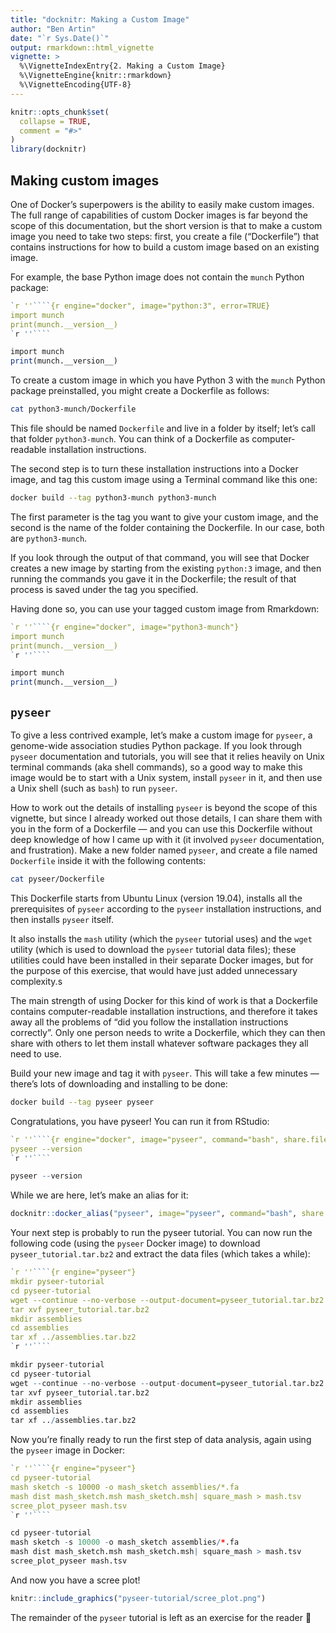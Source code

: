 ```yaml
---
title: "docknitr: Making a Custom Image"
author: "Ben Artin"
date: "`r Sys.Date()`"
output: rmarkdown::html_vignette
vignette: >
  %\VignetteIndexEntry{2. Making a Custom Image}
  %\VignetteEngine{knitr::rmarkdown}
  %\VignetteEncoding{UTF-8}
---
```


```r
knitr::opts_chunk$set(
  collapse = TRUE,
  comment = "#>"
)
library(docknitr)
```

## Making custom images

One of Docker's superpowers is the ability to easily make custom images. The full range of capabilities of custom Docker images is far beyond the scope of this documentation, but the short version is that to make a custom image you need to take two steps: first, you create a file ("Dockerfile") that contains instructions for how to build a custom image based on an existing image. 

For example, the base Python image does not contain the `munch` Python package:

````r
`r ''````{r engine="docker", image="python:3", error=TRUE}
import munch
print(munch.__version__)
`r ''````
````

```r
import munch
print(munch.__version__)
```

To create a custom image in which you have Python 3 with the `munch` Python package preinstalled, you might create a Dockerfile as follows:

```bash
cat python3-munch/Dockerfile
```

This file should be named `Dockerfile` and live in a folder by itself; let's call that folder `python3-munch`. You can think of a Dockerfile as computer-readable installation instructions.

The second step is to turn these installation instructions into a Docker image, and tag this custom image using a Terminal command like this one:

```bash
docker build --tag python3-munch python3-munch
```

The first parameter is the tag you want to give your custom image, and the second is the name of the folder containing the Dockerfile. In our case, both are `python3-munch`.

If you look through the output of that command, you will see that Docker creates a new image by starting from the existing `python:3` image, and then running the commands you gave it in the Dockerfile; the result of that process is saved under the tag you specified.

Having done so, you can use your tagged custom image from Rmarkdown:

````r
`r ''````{r engine="docker", image="python3-munch"}
import munch
print(munch.__version__)
`r ''````
````

```r
import munch
print(munch.__version__)
```

## `pyseer`

To give a less contrived example, let's make a custom image for `pyseer`, a genome-wide association studies Python package. If you look through `pyseer` documentation and tutorials, you will see that it relies heavily on Unix terminal commands (aka shell commands), so a good way to make this image would be to start with a Unix system, install `pyseer` in it, and then use a Unix shell (such as `bash`) to run `pyseer`. 

How to work out the details of installing `pyseer` is beyond the scope of this vignette, but since I already worked out those details, I can share them with you in the form of a Dockerfile — and you can use this Dockerfile without deep knowledge of how I came up with it (it involved `pyseer` documentation, and frustration). Make a new folder named `pyseer`, and create a file named `Dockerfile` inside it with the following contents:

```bash
cat pyseer/Dockerfile
```

This Dockerfile starts from Ubuntu Linux (version 19.04), installs all the prerequisites of `pyseer` according to the `pyseer` installation instructions, and then installs `pyseer` itself.

It also installs the `mash` utility (which the `pyseer` tutorial uses) and the `wget` utility (which is used to download the `pyseer` tutorial data files); these utilities could have been installed in their separate Docker images, but for the purpose of this exercise, that would have just added unnecessary complexity.s

The main strength of using Docker for this kind of work is that a Dockerfile contains computer-readable installation instructions, and therefore it takes away all the problems of "did you follow the installation instructions correctly". Only one person needs to write a Dockerfile, which they can then share with others to let them install whatever software packages they all need to use.

Build your new image and tag it with `pyseer`. This will take a few minutes — there's lots of downloading and installing to be done:

```bash
docker build --tag pyseer pyseer
```

Congratulations, you have pyseer! You can run it from RStudio:

````r
`r ''````{r engine="docker", image="pyseer", command="bash", share.files=TRUE}
pyseer --version
`r ''````
````

```r
pyseer --version
```

While we are here, let's make an alias for it:

```r
docknitr::docker_alias("pyseer", image="pyseer", command="bash", share.files=TRUE)
```

Your next step is probably to run the pyseer tutorial. You can now run the following code (using the `pyseer` Docker image) to download `pyseer_tutorial.tar.bz2` and extract the data files (which takes a while):

````r
`r ''````{r engine="pyseer"}
mkdir pyseer-tutorial
cd pyseer-tutorial
wget --continue --no-verbose --output-document=pyseer_tutorial.tar.bz2 https://ndownloader.figshare.com/files/14091179
tar xvf pyseer_tutorial.tar.bz2
mkdir assemblies
cd assemblies
tar xf ../assemblies.tar.bz2
`r ''````
````

```r
mkdir pyseer-tutorial
cd pyseer-tutorial
wget --continue --no-verbose --output-document=pyseer_tutorial.tar.bz2 https://ndownloader.figshare.com/files/14091179
tar xvf pyseer_tutorial.tar.bz2
mkdir assemblies
cd assemblies
tar xf ../assemblies.tar.bz2
```

Now you're finally ready to run the first step of data analysis, again using the `pyseer` image in Docker:

````r
`r ''````{r engine="pyseer"}
cd pyseer-tutorial
mash sketch -s 10000 -o mash_sketch assemblies/*.fa
mash dist mash_sketch.msh mash_sketch.msh| square_mash > mash.tsv
scree_plot_pyseer mash.tsv
`r ''````
````

```r
cd pyseer-tutorial
mash sketch -s 10000 -o mash_sketch assemblies/*.fa
mash dist mash_sketch.msh mash_sketch.msh| square_mash > mash.tsv
scree_plot_pyseer mash.tsv
```

And now you have a scree plot!

```r
knitr::include_graphics("pyseer-tutorial/scree_plot.png")
```

The remainder of the `pyseer` tutorial is left as an exercise for the reader 🙂
